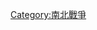{{navbox
|name  = 傑佛遜·戴維斯內閣
|title = [[美利堅聯盟國總統]][[傑佛遜·戴維斯]]{{Link-en|美利堅聯盟國內閣|Cabinet of the Confederate States of America|內閣}}（1861年－1865年）
|state = {{{state|autocollapse}}}
|bodyclass = hlist
| image = [[File:Jefferson Davis.jpg|90px]]

|group1 = <div style="text-align: center;">{{Link-en|美利堅聯盟國副總統|Vice President of the Confederate States of America|副總統}}</div>
|list1 =
* {{Link-en|亞歷山大·H·史蒂芬斯|Alexander H. Stephens|亞歷山大·H·史蒂芬斯}}（1861年－1865年）

|group2 = <div style="text-align: center;">{{Link-en|美利堅聯盟國國務卿|Confederate States Secretary of State|國務卿}}</div>
|list2 =
* {{Link-en|羅伯特·圖姆斯|Robert Toombs|羅伯特·圖姆斯}}（1861年）
* {{Link-en|羅伯特·M·T·亨特|Robert M. T. Hunter|羅伯特·M·T·亨特}}（1861年－1862年）
* [[犹大·本杰明|猶大·P·本傑明]]（1862年－1865年）

|group3 = {{Link-en|美利堅聯盟國財政部長|Confederate States Secretary of the Treasury|財政部長}}
|list3 =
* {{Link-en|克里斯托弗·梅明根|Christopher Memminger|克里斯托弗·梅明根}}（1861年－1864年）
* {{Link-en|佐治·特倫霍姆|George Trenholm|佐治·特倫霍姆}}（1864年－1865年）
* {{Link-en|約翰·亨寧格·列根|John Henninger Reagan|約翰·H·列根}}（1865年）

|group4 = {{Link-en|美利堅聯盟國戰爭部長|Confederate States Secretary of War|戰爭部長}}
|list4 =
* {{Link-en|勒羅伊·波普·沃克|LeRoy Pope Walker|勒羅伊·P·沃克}}（1861年）
* [[犹大·本杰明|猶大·P·本傑明]]（1861年－1862年）
* {{Link-en|佐治·W·蘭道夫|George W. Randolph|佐治·W·蘭道夫}}（1862年）
* {{Link-en|詹姆斯·塞頓|James Seddon|詹姆斯·A·塞頓}}（1862年－1865年）
* [[约翰·C·布雷肯里奇]]（1865年）

|group5 = {{Link-en|美利堅聯盟國海軍部長|Confederate States Secretary of the Navy|海軍部長}}
|list5 =
* {{Link-en|史蒂芬·馬洛里|Stephen Mallory|史蒂芬·馬洛里}}（1861年－1865年）

|group6 = 郵政部長
|list6 =
* {{Link-en|約翰·亨寧格·列根|John Henninger Reagan|約翰·H·列根}}（1861年－1865年）

|group7 = {{Link-en|美利堅聯盟國司法部長|Confederate States Attorney General|司法部長}}
|list7 =
* [[犹大·本杰明|猶大·P·本傑明]]（1861年）
* {{Link-en|托馬斯·布拉格|Thomas Bragg|托馬斯·布拉格}}（1861年－1862年）
* {{Link-en|托馬斯·H·沃茨|Thomas H. Watts|托馬斯·H·沃茨}}（1862年－1863年）
* {{Link-en|佐治·戴維斯 (美國政治家)|George Davis (American politician)|佐治·戴維斯}}（1864年－1865年）

}}<noinclude>
{{collapsible option}}
[[Category:南北戰爭]]
</noinclude>
